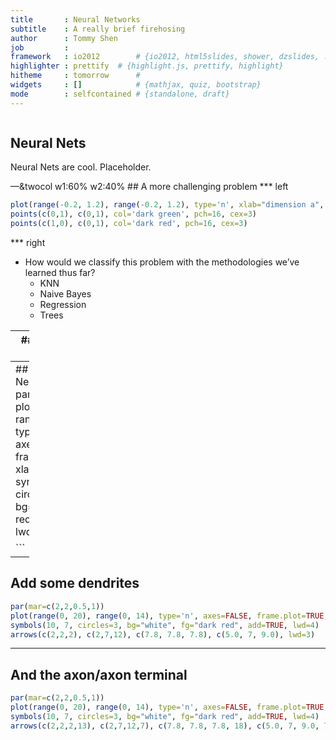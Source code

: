 ```yaml
---
title       : Neural Networks
subtitle    : A really brief firehosing
author      : Tommy Shen
job         : 
framework   : io2012        # {io2012, html5slides, shower, dzslides, ...}
highlighter : prettify  # {highlight.js, prettify, highlight}
hitheme     : tomorrow      # 
widgets     : []            # {mathjax, quiz, bootstrap}
mode        : selfcontained # {standalone, draft}
---
```

```r
```
## Neural Nets
Neural Nets are cool.  Placeholder.

---&twocol w1:60% w2:40%
## A more challenging problem
*** left

```r
plot(range(-0.2, 1.2), range(-0.2, 1.2), type='n', xlab="dimension a", ylab="dimension b")
points(c(0,1), c(0,1), col='dark green', pch=16, cex=3)
points(c(1,0), c(0,1), col='dark red', pch=16, cex=3)
```

*** right

- How would we classify this problem with the methodologies we've learned thus far?
  * KNN
  * Naive Bayes
  * Regression
  * Trees

--- 
## This is a neuron
![Image](./images/neuron.gif)

---
## Modeling A Neuron
```r
par(mar=c(2,2,0.5,1))
plot(range(0, 20), range(0, 14), type='n', axes=FALSE, frame.plot=TRUE, xlab='', ylab='')
symbols(10, 7, circles=3, bg="white", fg="dark red", add=TRUE, lwd=4)

```
---
## Add some dendrites
```r
par(mar=c(2,2,0.5,1))
plot(range(0, 20), range(0, 14), type='n', axes=FALSE, frame.plot=TRUE, xlab='', ylab='')
symbols(10, 7, circles=3, bg="white", fg="dark red", add=TRUE, lwd=4)
arrows(c(2,2,2), c(2,7,12), c(7.8, 7.8, 7.8), c(5.0, 7, 9.0), lwd=3)

```

---
## And the axon/axon terminal

```r
par(mar=c(2,2,0.5,1))
plot(range(0, 20), range(0, 14), type='n', axes=FALSE, frame.plot=TRUE, xlab='', ylab='')
symbols(10, 7, circles=3, bg="white", fg="dark red", add=TRUE, lwd=4)
arrows(c(2,2,2,13), c(2,7,12,7), c(7.8, 7.8, 7.8, 18), c(5.0, 7, 9.0, 7), lwd=3)

```

